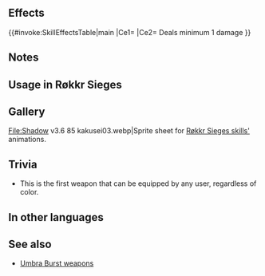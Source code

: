 {{Weapon Infobox
|tagid=SID_影没の波動・魔
|wikiName=Umbra Burst (magic)
|weaponName=Umbra Burst
|weaponType=Magic
|might=14
|range=2
|effect=Unit can counterattack regardless of foe's range. Deals a minimum of 1 damage.
|cost=0
|exclusive=0
|userVersion1=Closed
|userVersion2=Open
|statModifiers=0,14,0,0,0
|required=-
|properties=enemy_only
}}
==Effects==
{{#invoke:SkillEffectsTable|main
|Ce1={{Eft|Close Counter}}
|Ce2={{Efi|Damage Boost}} Deals minimum 1 damage
}}
==Notes==
{{Umbra Burst notes}}
==Usage in Røkkr Sieges==
{{Umbra Burst Hero List|type=Tome}}
==Gallery==
<gallery>
File:Shadow v3.6 85 kakusei03.webp|Sprite sheet for [[:Category:Røkkr Sieges skills|Røkkr Sieges skills']] animations.
</gallery>
==Trivia==
* This is the first weapon that can be equipped by any {{Cwtt|magic}} user, regardless of color.
==In other languages==
{{OtherLanguages
|english=Umbra Burst
|japanese=影没の波動
|german=Umbra-Stoß
|spanishEU=Colisión sombría
|spanishLA=Colisión sombría
|french=Rafale sombre
|italian=Boato notte
|chineseTW=影沒之波動
|portuguese=Maré umbra
}}
==See also==
* [[Umbra Burst|Umbra Burst weapons]]
{{Weapons Navbox|Multicolor}}